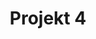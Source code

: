 ---
title: Projekt 4
img: https://source.unsplash.com/random/550×720
order: 4
teaser: Lorem ipsum
---